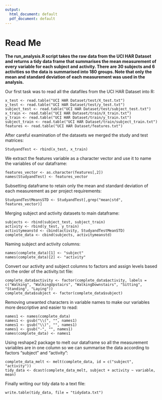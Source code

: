 ---
output:
  html_document: default
  pdf_document: default
---

# Read Me

**The run_analysis.R script takes the raw data from the UCI HAR Dataset and returns a tidy data frame that summarises the mean measurement of every variable for each subject and activity. There are 30 subjects and 6 activities so the data is summarised into 180 groups. Note that only the mean and standard deviation of each measurement was used in the analysis.**  



Our first task was to read all the datafiles from the UCI HAR Dataset into R:
```
x_test <- read.table("UCI HAR Dataset/test/X_test.txt")
y_test <- read.table("UCI HAR Dataset/test/y_test.txt")
subject_test <- read.table("UCI HAR Dataset/test/subject_test.txt")
x_train <- read.table("UCI HAR Dataset/train/X_train.txt")
y_train <- read.table("UCI HAR Dataset/train/y_train.txt")
subject_train <- read.table("UCI HAR Dataset/train/subject_train.txt")
features <- read.table("UCI HAR Dataset/features.txt")
```

After careful examination of the datasets we merged the study and test matrices:
```
StudyandTest <- rbind(x_test, x_train)
```

We extract the features variable as a character vector and use it to name the variables of our dataframe:
```
features_vector <- as.character(features[,2])
names(StudyandTest) <- features_vector
```
Subsetting dataframe to retain only the mean and standard deviation of each measurement as per project requirements:
```
StudyandTestMeansSTD <- StudyandTest[,grep("mean|std", features_vector)]
```

Merging subject and activity datasets to main dataframe:
```
subjects <- rbind(subject_test, subject_train)
activity <- rbind(y_test, y_train)
activitymeanstd <- cbind(activity, StudyandTestMeanSTD)
complete_data <- cbind(subjects, activitymeanstd)
```

Naming subject and activity columns:
```
names(complete_data)[1] <- "subject"
names(complete_data)[2] <- "activity"
```

Convert our activity and subject columns to  factors and assign levels based on the order of the activity.txt file:
```
complete_data$activity <- factor(complete_data$activity, labels = c("Walking", "WalkingUpstairs", "WalkingDownstairs", "Sitting", "Standing", "Laying"))
complete_data$subject <- factor(complete_data$subject)
```

Removing unwanted characters in variable names to make our variables more descriptive and easier to read:
```
names1 <- names(complete_data)
names1 <- gsub("\\(", "", names1)
names1 <- gsub("\\)", "", names1)
names1 <- gsub("-", "", names1)
names(complete_data) <- names1
```

Using reshape2 package to melt our dataframe so all the measurement variables are in one column so we can summarise the data according to factors "subject" and "activity":
```
complete_data_melt <- melt(complete_data, id = c("subject", "activity"))
tidy_data <- dcast(complete_data_melt, subject + activity ~ variable, mean)
```

Finally writing our tidy data to a text file:
```
write.table(tidy_data, file = "tidydata.txt")
```



